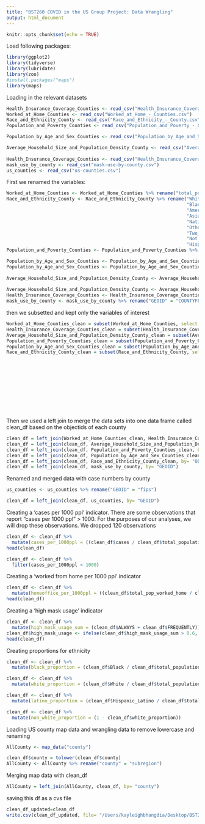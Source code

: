 ```yaml
---
title: "BST260 COVID in the US Group Project: Data Wrangling"
output: html_document
---
```


```r
knitr::opts_chunk$set(echo = TRUE)
```


Load following packages:

```r
library(ggplot2)
library(tidyverse)
library(lubridate)
library(zoo)
#install.packages("maps")
library(maps)
```
Loading in the relevant datasets 
```r
Health_Insurance_Coverage_Counties <- read_csv("Health_Insurance_Coverage_-_Counties.csv") 
Worked_at_Home_Counties <- read_csv("Worked_at_Home_-_Counties.csv")
Race_and_Ethnicity_County <- read_csv("Race_and_Ethnicity_-_County.csv")
Population_and_Poverty_Counties <- read_csv("Population_and_Poverty_-_Counties.csv")  

Population_by_Age_and_Sex_Counties <- read_csv("Population_by_Age_and_Sex_-_Counties.csv") 

Average_Household_Size_and_Population_Density_County <- read_csv("Average_Household_Size_and_Population_Density_-_County.csv")
                                                                                                                        
Health_Insurance_Coverage_Counties <- read_csv("Health_Insurance_Coverage_-_Counties.csv")
mask_use_by_county <- read_csv("mask-use-by-county.csv")
us_counties <- read_csv("us-counties.csv")

```

First we renamed the variables:  

```r
Worked_at_Home_Counties <- Worked_at_Home_Counties %>% rename("total_pop_worked_home" = "DP03_0024E")
Race_and_Ethnicity_County <- Race_and_Ethnicity_County %>% rename("White" = "B02001_002E",
                                                                  "Black" = "B02001_003E",
                                                                  "American_Indian_Alaska_Native" = "B02001_004E",
                                                                  "Asian" = "B02001_005E",
                                                                  "Native_Hawaiian_Pacific_Islander" = "B02001_006E",
                                                                  "Other" = "B02001_007E",
                                                                  "Two_or_more" = "B02001_008E",
                                                                  "Not_Hispanic_Latino" = "B03001_002E",
                                                                  "Hispanic_Latino" = "B03001_003E")
Population_and_Poverty_Counties <- Population_and_Poverty_Counties %>% rename("percent_below_poverty_level" = "HOUSEBELOWPOVP_CALC")

Population_by_Age_and_Sex_Counties <- Population_by_Age_and_Sex_Counties %>% rename("total_population" = "B01001_001E")
Population_by_Age_and_Sex_Counties <- Population_by_Age_and_Sex_Counties %>% rename("total_households_w_someone_over_65" = "DP02_0014E",
                                                                                    "total_over_65" = "DP05_0029E")
Average_Household_Size_and_Population_Density_County <- Average_Household_Size_and_Population_Density_County %>% rename("avg_household_size" = "B25010_001E",
                                                                                                                        "pop_density_sq_km" = "B01001_calc_PopDensity") 
Average_Household_Size_and_Population_Density_County <- Average_Household_Size_and_Population_Density_County %>% rename("OBJECTID" = "FID") 
Health_Insurance_Coverage_Counties <- Health_Insurance_Coverage_Counties %>% rename("percent_no_health_insurance" = "DP03_0099PE")
mask_use_by_county <- mask_use_by_county %>% rename("GEOID" = "COUNTYFP")

```

then we subsetted and kept only the variables of interest

```r
Worked_at_Home_Counties_clean = subset(Worked_at_Home_Counties, select = c("OBJECTID", "total_pop_worked_home"), drop = FALSE)
Health_Insurance_Coverage_Counties_clean = subset(Health_Insurance_Coverage_Counties, select = c("OBJECTID", "percent_no_health_insurance"), drop = FALSE)
Average_Household_Size_and_Population_Density_County_clean = subset(Average_Household_Size_and_Population_Density_County, select = c("OBJECTID", "GEOID", "NAME", "State", "avg_household_size", "pop_density_sq_km"), drop = FALSE)
Population_and_Poverty_Counties_clean = subset(Population_and_Poverty_Counties, select = c("OBJECTID", "percent_below_poverty_level"), drop = FALSE)
Population_by_Age_and_Sex_Counties_clean = subset(Population_by_Age_and_Sex_Counties,  select = c("OBJECTID", "total_population", "total_households_w_someone_over_65", "total_over_65"), drop = FALSE)
Race_and_Ethnicity_County_clean = subset(Race_and_Ethnicity_County, select = c("OBJECTID",
                                                                               "White",  
                                                                               "Black",
                                                                               "American_Indian_Alaska_Native",
                                                                               "Asian",
                                                                               "Native_Hawaiian_Pacific_Islander",
                                                                               "Other",
                                                                               "Two_or_more",
                                                                               "Not_Hispanic_Latino",
                                                                               "Hispanic_Latino"),
                                                                               drop = FALSE) 
```

Then we used a left join to merge the data sets into one data frame called clean_df based on the objectids of each county
```r
clean_df = left_join(Worked_at_Home_Counties_clean, Health_Insurance_Coverage_Counties_clean, by= "OBJECTID")
clean_df = left_join(clean_df, Average_Household_Size_and_Population_Density_County_clean, by= "OBJECTID")
clean_df = left_join(clean_df, Population_and_Poverty_Counties_clean, by= "OBJECTID")
clean_df = left_join(clean_df, Population_by_Age_and_Sex_Counties_clean, by= "OBJECTID")
clean_df = left_join(clean_df, Race_and_Ethnicity_County_clean, by= "OBJECTID")
clean_df = left_join(clean_df, mask_use_by_county, by= "GEOID")
```

Renamed and merged data with case numbers by county 
```r
us_counties <- us_counties %>% rename("GEOID" = "fips")

clean_df = left_join(clean_df, us_counties, by= "GEOID")
```

Creating a 'cases per 1000 ppl' indicator. There are some observations that report "cases per 1000 ppl" > 1000. For the purposes of our analyses, we will drop these observations. We dropped 120 observations

```r

clean_df <- clean_df %>%
  mutate(cases_per_1000ppl = ((clean_df$cases / clean_df$total_population) * 1000))
head(clean_df)

clean_df <- clean_df %>%
  filter(cases_per_1000ppl < 1000)

```

Creating a 'worked from home per 1000 ppl' indicator
```r
clean_df <- clean_df %>%
  mutate(homeoffice_per_1000ppl = ((clean_df$total_pop_worked_home / clean_df$total_population) * 1000))
head(clean_df)
```

Creating a 'high mask usage' indicator
```r
clean_df <- clean_df %>%
  mutate(high_mask_usage_sum = (clean_df$ALWAYS + clean_df$FREQUENTLY))
clean_df$high_mask_usage <- ifelse(clean_df$high_mask_usage_sum > 0.6, 1, 0)
head(clean_df)
```

Creating proportions for ethnicity 
```r
clean_df <- clean_df %>%
  mutate(black_proportion = (clean_df$Black / clean_df$total_population))

clean_df <- clean_df %>%  
  mutate(white_proportion = (clean_df$White / clean_df$total_population)) 

clean_df <- clean_df %>%
  mutate(latino_proportion = (clean_df$Hispanic_Latino / clean_df$total_population))

clean_df <- clean_df %>%
  mutate(non_white_proportion = (1 - clean_df$white_proportion))
```

Loading US county map data and wrangling data to remove lowercase and renaming 
```r
 
AllCounty <- map_data("county")

clean_df$county = tolower(clean_df$county)
AllCounty <- AllCounty %>% rename("county" = "subregion")


```

Merging map data with clean_df
```r
AllCounty = left_join(AllCounty, clean_df, by= "county")
```

saving this df as a cvs file 
```r
clean_df_updated=clean_df
write.csv(clean_df_updated, file= "/Users/kayleighbhangdia/Desktop/BST260GroupProject_COVID/clean_df_updated.csv")
```
